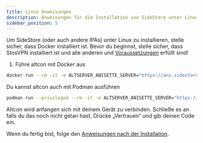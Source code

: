```yaml
---
title: Linux Anweisungen
description: Anweisungen für die Installation von SideStore unter Linux
sidebar_position: 5
---
```


Um SideStore (oder auch andere IPAs) unter Linux zu installieren, stelle sicher, dass Docker installiert ist. Bevor du beginnst, stelle sicher, dass StosVPN installiert ist und alle anderen und [Voraussetzungen](prerequisites) erfüllt sind!

1. Führe altcon mit Docker aus
```bash
docker run --rm -it -e ALTSERVER_ANISETTE_SERVER="https://ani.sidestore.io/" -v ${PWD}/:/mnt/ -v /var/run:/var/run ghcr.io/sidestore/altcon
```

Du kannst altcon auch mit Podman ausführen
```bash
podman run --privileged --rm -it -e ALTSERVER_ANISETTE_SERVER="https://ani.sidestore.io/" -v ${PWD}/:/mnt/ -v /var/run:/var/run ghcr.io/sidestore/altcon
```

Altcon wird anfangen sich mit deinem Gerät zu verbinden. Schließe es an falls du das noch nicht getan hast, Drücke „Vertrauen“ und gib deinen Code ein.

Wenn du fertig bist, folge den [Anweisungen nach der Installation](post-install).
